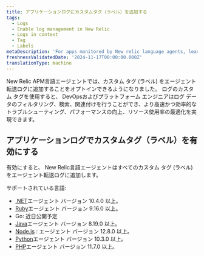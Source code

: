 ```yaml
---
title: アプリケーションログにカスタムタグ（ラベル）を追加する
tags:
  - Logs
  - Enable log management in New Relic
  - Logs in context
  - Tag
  - Labels
metaDescription: 'For apps monitored by New relic language agents, learn how to add custome tags (labels) to logs.'
freshnessValidatedDate: '2024-11-17T00:00:00.000Z'
translationType: machine
---
```


New Relic APM言語エージェントでは、カスタム タグ (ラベル) をエージェント転送ログに追加することをオプトインできるようになりました。 ログのカスタム タグを使用すると、 DevOpsおよびプラットフォーム エンジニアはログ データのフィルタリング、検索、関連付けを行うことができ、より高速かつ効率的なトラブルシューティング、パフォーマンスの向上、リソース使用率の最適化を実現できます。

## アプリケーションログでカスタムタグ（ラベル）を有効にする

有効にすると、 New Relic言語エージェントはすべてのカスタム タグ (ラベル) をエージェント転送ログに追加します。

サポートされている言語:

* [.NET](/docs/apm/agents/net-agent/configuration/net-agent-configuration)エージェント バージョン 10.4.0 以上。
* [Ruby](/docs.newrelic.com/docs/apm/agents/ruby-agent/configuration/ruby-agent-configuration/)エージェント バージョン 9.16.0 以上。
* Go: 近日公開予定
* [Java](/docs/apm/agents/java-agent/configuration/java-agent-configuration-config-file/)エージェント バージョン 8.19.0 以上。
* [Node.js](/docs/apm/agents/nodejs-agent/installation-configuration/nodejs-agent-configuration) : エージェント バージョン 12.8.0 以上。
* [Python](/docs/apm/agents/python-agent/configuration/python-agent-configuration)エージェント バージョン 10.3.0 以上。
* [PHP](/docs/apm/agents/php-agent/configuration/php-agent-configuration/)エージェント バージョン 11.7.0 以上。